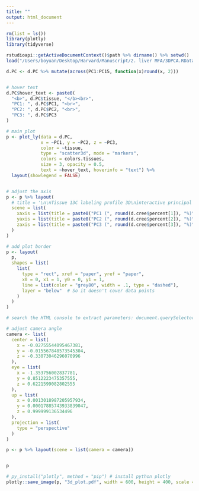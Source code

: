 ```yaml
---
title: ""
output: html_document
---
```



```r
rm(list = ls())
library(plotly)
library(tidyverse)

rstudioapi::getActiveDocumentContext()$path %>% dirname() %>% setwd()
load("/Users/boyuan/Desktop/Harvard/Manuscript/2. liver MFA/3DPCA.RData")

d.PC <- d.PC %>% mutate(across(PC1:PC15, function(x)round(x, 2)))


# hover text
d.PC$hover_text <- paste0(
  "<b>", d.PC$tissue, "</b><br>",
  "PC1: ", d.PC$PC1, "<br>",
  "PC2: ", d.PC$PC2, "<br>",
  "PC3: ", d.PC$PC3
)

# main plot
p <- plot_ly(data = d.PC,
             x = ~PC1, y = ~PC2, z = ~PC3,
             color = ~tissue,
             type = "scatter3d", mode = "markers",
             colors = colors.tissues,
             size = 3, opacity = 0.5, 
             text = ~hover_text, hoverinfo = "text") %>% 
  layout(showlegend = FALSE)


# adjust the axis 
p <- p %>% layout( 
  # title = '\n\nTissue 13C labeling profile 3D\ninteractive principal component analysis',
  scene = list(
    xaxis = list(title = paste0("PC1 (", round(d.cree$percent[1]), "%)"), range = c(-5, 7)),
    yaxis = list(title = paste0("PC2 (", round(d.cree$percent[2]), "%)"), range = c(-6, 6)),
    zaxis = list(title = paste0("PC3 (", round(d.cree$percent[3]), "%)"), range = c(-5, 5))
  )
)

# add plot border
p <- layout(
  p,
  shapes = list(
    list(
      type = "rect", xref = "paper", yref = "paper",
      x0 = 0, x1 = 1, y0 = 0, y1 = 1,
      line = list(color = "grey80", width = .1, type = "dashed"),
      layer = "below"  # So it doesn't cover data points
    )
  )
)

# search the HTML console to extract parameters: document.querySelector(".js-plotly-plot").layout.scene.camera

# adjust camera angle
camera <- list(
  center = list(
    x = -0.02755544095467381,
    y = -0.015567848573545304,
    z = -0.33073046296070996
  ),
  eye = list(
    x = -1.353756002837781,
    y = 0.8512223475357555,
    z = 0.6221599082802555
  ),
  up = list(
    x = 0.0013018987205957934,
    y = 0.00017885743933839047,
    z = 0.999999136534496
  ),
  projection = list(
    type = "perspective"
  )
)

p <- p %>% layout(scene = list(camera = camera))


p

# py_install("plotly", method = "pip") # install python plotly
plotly::save_image(p, "3d_plot.pdf", width = 600, height = 400, scale = 4)
```

